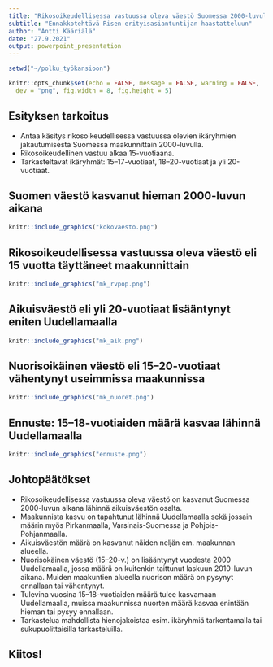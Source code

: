 ```yaml
---
title: "Rikosoikeudellisessa vastuussa oleva väestö Suomessa 2000-luvulla"
subtitle: "Ennakkotehtävä Risen erityisasiantuntijan haastatteluun"
author: "Antti Kääriälä"
date: "27.9.2021"
output: powerpoint_presentation
---
```




```r

setwd("~/polku_työkansioon")

knitr::opts_chunk$set(echo = FALSE, message = FALSE, warning = FALSE,
  dev = "png", fig.width = 8, fig.height = 5)

```



## Esityksen tarkoitus

- Antaa käsitys rikosoikeudellisessa vastuussa olevien ikäryhmien jakautumisesta Suomessa maakunnittain 2000-luvulla.
- Rikosoikeudellinen vastuu alkaa 15-vuotiaana. 
- Tarkasteltavat ikäryhmät: 15--17-vuotiaat, 18--20-vuotiaat ja yli 20-vuotiaat.



## Suomen väestö kasvanut hieman 2000-luvun aikana

```r

knitr::include_graphics("kokovaesto.png")

```



## Rikosoikeudellisessa vastuussa oleva väestö eli 15 vuotta täyttäneet maakunnittain

```r

knitr::include_graphics("mk_rvpop.png")


```



## Aikuisväestö eli yli 20-vuotiaat lisääntynyt eniten Uudellamaalla

```r

knitr::include_graphics("mk_aik.png")

```



## Nuorisoikäinen väestö eli 15--20-vuotiaat vähentynyt useimmissa maakunnissa

```r

knitr::include_graphics("mk_nuoret.png")

```



## Ennuste: 15--18-vuotiaiden määrä kasvaa lähinnä Uudellamaalla

```r

knitr::include_graphics("ennuste.png")

```



## Johtopäätökset

- Rikosoikeudellisessa vastuussa oleva väestö on kasvanut Suomessa 2000-luvun aikana lähinnä aikuisväestön osalta.
- Maakunnista kasvu on tapahtunut lähinnä Uudellamaalla sekä jossain määrin myös Pirkanmaalla, Varsinais-Suomessa ja Pohjois-Pohjanmaalla.
- Aikuisväestön määrä on kasvanut näiden neljän em. maakunnan alueella.
- Nuorisokäinen väestö (15--20-v.) on lisääntynyt vuodesta 2000 Uudellamaalla, jossa määrä on kuitenkin taittunut laskuun 2010-luvun aikana. Muiden maakuntien alueella nuorison määrä on pysynyt ennallaan tai vähentynyt.
- Tulevina vuosina 15--18-vuotiaiden määrä tulee kasvamaan Uudellamaalla, muissa maakunnissa nuorten määrä kasvaa enintään hieman tai pysyy ennallaan.
- Tarkastelua mahdollista hienojakoistaa esim. ikäryhmiä tarkentamalla tai sukupuolittaisilla tarkasteluilla.



## Kiitos!



